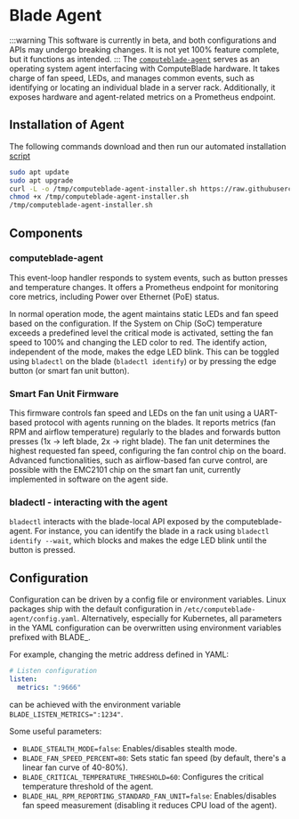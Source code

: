 
# Blade Agent

:::warning
    This software is currently in beta, and both configurations and APIs may undergo breaking changes. It is not yet 100% feature complete, but it functions as intended.
:::
The [`computeblade-agent`](https://github.com/Uptime-Lab/computeblade-agent) serves as an operating system agent interfacing with ComputeBlade hardware.
It takes charge of fan speed, LEDs, and manages common events, such as identifying or locating an individual blade in a server rack.
Additionally, it exposes hardware and agent-related metrics on a Prometheus endpoint.

## Installation of Agent

The following commands download and then run our automated installation [script](https://github.com/uptime-lab/compute-blade-agent/blob/main/hack/autoinstall.sh)
```bash
sudo apt update
sudo apt upgrade
curl -L -o /tmp/computeblade-agent-installer.sh https://raw.githubusercontent.com/Uptime-Lab/computeblade-agent/main/hack/autoinstall.sh
chmod +x /tmp/computeblade-agent-installer.sh
/tmp/computeblade-agent-installer.sh
```
## Components
### computeblade-agent
This event-loop handler responds to system events, such as button presses and temperature changes.
It offers a Prometheus endpoint for monitoring core metrics, including Power over Ethernet (PoE) status.

In normal operation mode, the agent maintains static LEDs and fan speed based on the configuration.
If the System on Chip (SoC) temperature exceeds a predefined level the critical mode is activated, setting the fan speed to 100% and changing the LED color to red.
The identify action, independent of the mode, makes the edge LED blink.
This can be toggled using `bladectl` on the blade (`bladectl identify`) or by pressing the edge button (or smart fan unit button).
### Smart Fan Unit Firmware
This firmware controls fan speed and LEDs on the fan unit using a UART-based protocol with agents running on the blades.
It reports metrics (fan RPM and airflow temperature) regularly to the blades and forwards button presses (1x -> left blade, 2x -> right blade).
The fan unit determines the highest requested fan speed, configuring the fan control chip on the board. Advanced functionalities,
such as airflow-based fan curve control, are possible with the EMC2101 chip on the smart fan unit, currently implemented in software on the agent side.

### bladectl - interacting with the agent
`bladectl` interacts with the blade-local API exposed by the computeblade-agent.
For instance, you can identify the blade in a rack using `bladectl identify --wait`,
which blocks and makes the edge LED blink until the button is pressed.

## Configuration
Configuration can be driven by a config file or environment variables.
Linux packages ship with the default configuration in `/etc/computeblade-agent/config.yaml`.
Alternatively, especially for Kubernetes, all parameters in the YAML configuration can be overwritten using environment variables prefixed with BLADE_.

For example, changing the metric address defined in YAML:
```yaml
# Listen configuration
listen:
  metrics: ":9666"
```
can be achieved with the environment variable `BLADE_LISTEN_METRICS=":1234"`.

Some useful parameters:
- `BLADE_STEALTH_MODE=false`: Enables/disables stealth mode.
- `BLADE_FAN_SPEED_PERCENT=80`: Sets static fan speed (by default, there's a linear fan curve of 40-80%).
- `BLADE_CRITICAL_TEMPERATURE_THRESHOLD=60`: Configures the critical temperature threshold of the agent.
- `BLADE_HAL_RPM_REPORTING_STANDARD_FAN_UNIT=false`: Enables/disables fan speed measurement (disabling it reduces CPU load of the agent).